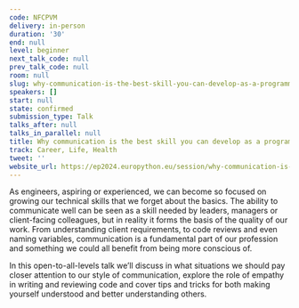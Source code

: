 ```yaml
---
code: NFCPVM
delivery: in-person
duration: '30'
end: null
level: beginner
next_talk_code: null
prev_talk_code: null
room: null
slug: why-communication-is-the-best-skill-you-can-develop-as-a-programmer
speakers: []
start: null
state: confirmed
submission_type: Talk
talks_after: null
talks_in_parallel: null
title: Why communication is the best skill you can develop as a programmer
track: Career, Life, Health
tweet: ''
website_url: https://ep2024.europython.eu/session/why-communication-is-the-best-skill-you-can-develop-as-a-programmer
---
```


As engineers, aspiring or experienced, we can become so focused on growing our technical skills that we forget about the basics. The ability to communicate well can be seen as a skill needed by leaders, managers or client-facing colleagues, but in reality it forms the basis of the quality of our work. From understanding client requirements, to code reviews and even naming variables, communication is a fundamental part of our profession and something we could all benefit from being more conscious of.

In this open-to-all-levels talk we’ll discuss in what situations we should pay closer attention to our style of communication, explore the role of empathy in writing and reviewing code and cover tips and tricks for both making yourself understood and better understanding others.
